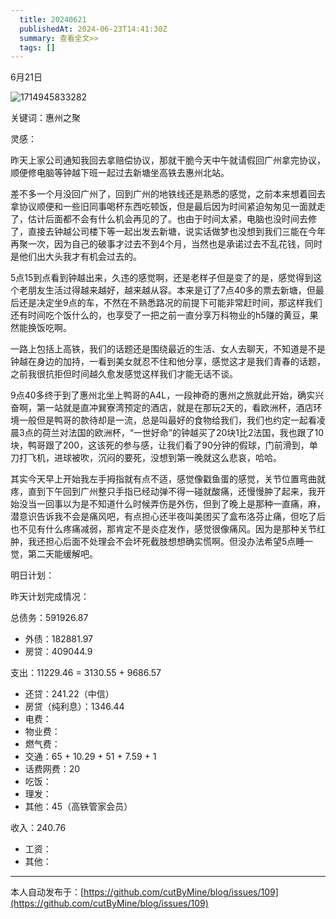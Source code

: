 ```yaml
---
  title: 20240621
  publishedAt: 2024-06-23T14:41:30Z
  summary: 查看全文>>
  tags: []
---
```


6月21日 

![1714945833282](https://github.com/cutByMine/blog/assets/164211290/6366a2db-6d23-4ef8-8b55-ba7e62e4891a)

关键词：惠州之聚

灵感：

昨天上家公司通知我回去拿赔偿协议，那就干脆今天中午就请假回广州拿完协议，顺便修电脑等钟越下班一起过去新塘坐高铁去惠州北站。

差不多一个月没回广州了，回到广州的地铁线还是熟悉的感觉，之前本来想着回去拿协议顺便和一些旧同事喝杯东西吃顿饭，但是最后因为时间紧迫匆匆见一面就走了，估计后面都不会有什么机会再见的了。也由于时间太紧，电脑也没时间去修了，直接去钟越公司楼下等一起出发去新塘，说实话做梦也没想到我们三能在今年再聚一次，因为自己的破事才过去不到4个月，当然也是承诺过去不乱花钱，同时是他们出大头我才有机会过去的。

5点15到点看到钟越出来，久违的感觉啊，还是老样子但是变了的是，感觉得到这个老朋友生活过得越来越好，越来越从容。本来是订了7点40多的票去新塘，但最后还是决定坐9点的车，不然在不熟悉路况的前提下可能非常赶时间，那这样我们还有时间吃个饭什么的，也享受了一把之前一直分享万科物业的h5赚的黄豆，果然能换饭吃啊。

一路上包括上高铁，我们的话题还是围绕最近的生活、女人去聊天，不知道是不是钟越在身边的加持，一看到美女就忍不住和他分享，感觉这才是我们青春的话题，之前我很抗拒但时间越久愈发感觉这样我们才能无话不谈。

9点40多终于到了惠州北坐上鸭哥的A4L，一段神奇的惠州之旅就此开始，确实兴奋啊，第一站就是直冲巽寮湾预定的酒店，就是在那玩2天的，看欧洲杯，酒店环境一般但是鸭哥的款待却是一流，总是叫最好的食物给我们，我们也约定一起看凌晨3点的荷兰对法国的欧洲杯，“一世好命”的钟越买了20块1比2法国，我也跟了10块，鸭哥跟了200，这该死的参与感，让我们看了90分钟的假球，门前滑到，单刀打飞机，进球被吹，沉闷的要死，没想到第一晚就这么悲哀，哈哈。

其实今天早上开始我左手拇指就有点不适，感觉像戳鱼蛋的感觉，关节位置弯曲就疼，直到下午回到广州整只手指已经动弹不得一碰就酸痛，还慢慢肿了起来，我开始没当一回事以为是不知道什么时候弄伤是外伤，但到了晚上是那种一直痛，麻，潜意识告诉我不会是痛风吧，有点担心还半夜叫美团买了盒布洛芬止痛，但吃了后也不见有什么疼痛减弱，那肯定不是炎症发作，感觉很像痛风。因为是那种关节红肿，我还担心后面不处理会不会坏死截肢想想确实慌啊。但没办法希望5点睡一觉，第二天能缓解吧。



明日计划：

昨天计划完成情况：

总债务：591926.87
- 外债：182881.97
- 房贷：409044.9

支出：11229.46 = 3130.55 + 9686.57
- 还贷：241.22（中信）
- 房贷（纯利息）：1346.44
- 电费：
- 物业费：
- 燃气费：
- 交通：65 + 10.29 + 51 + 7.59 + 1
- 话费网费：20
- 吃饭：
- 理发：
- 其他：45（高铁管家会员）

收入：240.76
- 工资：
- 其他：


---
本人自动发布于：[https://github.com/cutByMine/blog/issues/109](https://github.com/cutByMine/blog/issues/109)
